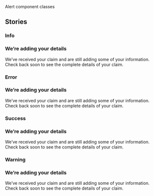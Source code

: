 
<Meta title="Deprecated/Alert" id="components/alert" />

<Title>Alert</Title>
<Subtitle>Alert component classes</Subtitle>
<MaturityScale
  category={additionalDocs['Link - Action'].maturityCategory}
  level={additionalDocs['Link - Action'].maturityLevel}
/>
<Guidance
  href={additionalDocs['Link - Action'].guidanceHref}
  name={additionalDocs['Link - Action'].guidanceName}
/>

## Stories

### Info

<Canvas>
  <Story name="Info">
    <div class="usa-alert usa-alert-info">
    <div class="usa-alert-body">
      <h3 class="usa-alert-heading">We’re adding your details</h3>
      <p class="usa-alert-text">We’ve received your claim and are still adding some of your information. Check back soon to see the complete details of your claim.</p>
    </div>
    </div>
  </Story>
</Canvas>

### Error

<Canvas>
  <Story name="Error">
    <div class="usa-alert usa-alert-error">
    <div class="usa-alert-body">
      <h3 class="usa-alert-heading">We’re adding your details</h3>
      <p class="usa-alert-text">We’ve received your claim and are still adding some of your information. Check back soon to see the complete details of your claim.</p>
    </div>
    </div>
  </Story>
</Canvas>

### Success

<Canvas>
  <Story name="Success">
    <div class="usa-alert usa-alert-success">
    <div class="usa-alert-body">
      <h3 class="usa-alert-heading">We’re adding your details</h3>
      <p class="usa-alert-text">We’ve received your claim and are still adding some of your information. Check back soon to see the complete details of your claim.</p>
    </div>
    </div>
  </Story>
</Canvas>

### Warning

<Canvas>
  <Story name="Warning">
    <div class="usa-alert usa-alert-warning">
    <div class="usa-alert-body">
      <h3 class="usa-alert-heading">We’re adding your details</h3>
      <p class="usa-alert-text">We’ve received your claim and are still adding some of your information. Check back soon to see the complete details of your claim.</p>
    </div>
    </div>
  </Story>
</Canvas>
